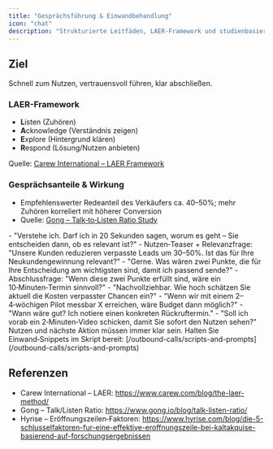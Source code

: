 ```yaml
---
title: "Gesprächsführung & Einwandbehandlung"
icon: "chat"
description: "Strukturierte Leitfäden, LAER-Framework und studienbasierte Best Practices für Outbound-Gespräche"
---
```


## Ziel
Schnell zum Nutzen, vertrauensvoll führen, klar abschließen.

### LAER-Framework
- **L**isten (Zuhören)
- **A**cknowledge (Verständnis zeigen)
- **E**xplore (Hintergrund klären)
- **R**espond (Lösung/Nutzen anbieten)

Quelle: [Carew International – LAER Framework](https://www.carew.com/blog/the-laer-method/)

### Gesprächsanteile & Wirkung
- Empfehlenswerter Redeanteil des Verkäufers ca. 40–50%; mehr Zuhören korreliert mit höherer Conversion
- Quelle: [Gong – Talk‑to‑Listen Ratio Study](https://www.gong.io/blog/talk-listen-ratio/)

<AccordionGroup>
<Accordion title="Kein Interesse">
- "Verstehe ich. Darf ich in 20 Sekunden sagen, worum es geht – Sie entscheiden dann, ob es relevant ist?"
- Nutzen‑Teaser + Relevanzfrage: "Unsere Kunden reduzieren verpasste Leads um 30–50%. Ist das für Ihre Neukundengewinnung relevant?"
</Accordion>

<Accordion title="Bitte per E‑Mail">
- "Gerne. Was wären zwei Punkte, die für Ihre Entscheidung am wichtigsten sind, damit ich passend sende?"
- Abschlussfrage: "Wenn diese zwei Punkte erfüllt sind, wäre ein 10‑Minuten‑Termin sinnvoll?"
</Accordion>

<Accordion title="Kein Budget">
- "Nachvollziehbar. Wie hoch schätzen Sie aktuell die Kosten verpasster Chancen ein?"
- "Wenn wir mit einem 2–4‑wöchigen Pilot messbar X erreichen, wäre Budget dann möglich?"
</Accordion>

<Accordion title="Nicht der richtige Zeitpunkt">
- "Wann wäre gut? Ich notiere einen konkreten Rückruftermin."
- "Soll ich vorab ein 2‑Minuten‑Video schicken, damit Sie sofort den Nutzen sehen?"
</Accordion>
</AccordionGroup>

<Tip>
Nutzen und nächste Aktion müssen immer klar sein. Halten Sie Einwand‑Snippets im Skript bereit: [/outbound-calls/scripts-and-prompts](/outbound-calls/scripts-and-prompts)
</Tip>

## Referenzen
- Carew International – LAER: https://www.carew.com/blog/the-laer-method/
- Gong – Talk/Listen Ratio: https://www.gong.io/blog/talk-listen-ratio/
- Hyrise – Eröffnungszeilen‑Faktoren: https://www.hyrise.com/blog/die-5-schlusselfaktoren-fur-eine-effektive-eroffnungszeile-bei-kaltakquise-basierend-auf-forschungsergebnissen
